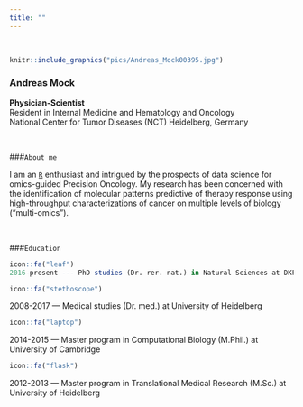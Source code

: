 ```yaml
---
title: ""
---
```


<br>

```r
knitr::include_graphics("pics/Andreas_Mock00395.jpg")
```

### Andreas Mock

**Physician-Scientist**  
Resident in Internal Medicine and Hematology and Oncology     
National Center for Tumor Diseases (NCT) Heidelberg, Germany



<br>

###`About me`

I am an [`R`](https://www.r-project.org) enthusiast and intrigued by the prospects of data science for omics-guided Precision Oncology. My research has been concerned with the identification of molecular patterns predictive of therapy response using high-throughput characterizations of cancer on multiple levels of biology ("multi-omics").

<br>

###`Education`

```r
icon::fa("leaf")
2016-present --- PhD studies (Dr. rer. nat.) in Natural Sciences at DKFZ and University of Heidelberg
```



```r
icon::fa("stethoscope")
```
2008-2017   --- Medical studies (Dr. med.) at University of Heidelberg

```r
icon::fa("laptop")
```
2014-2015   --- Master program in Computational Biology (M.Phil.) at University of Cambridge

```r
icon::fa("flask")
```
2012-2013   --- Master program in Translational Medical Research (M.Sc.) at University of Heidelberg
